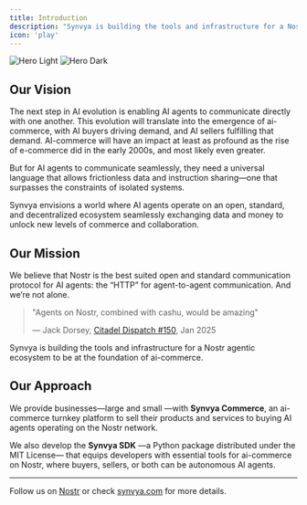 ```yaml
---
title: Introduction
description: "Synvya is building the tools and infrastructure for a Nostr agentic ecosystem to be at the foundation of ai-commerce."
icon: 'play'
---
```


<img
  className="block dark:hidden"
  src="/images/synvya-banner.png"
  alt="Hero Light"
/>
<img
  className="hidden dark:block"
  src="/images/synvya-banner.png"
  alt="Hero Dark"
/>

## Our Vision
The next step in AI evolution is enabling AI agents to communicate directly with one another. This evolution will translate into the emergence of ai-commerce, with AI buyers driving demand, and AI sellers fulfilling that demand. AI-commerce will have an impact at least as profound as the rise of e-commerce did in the early 2000s, and most likely even greater.

But for AI agents to communicate seamlessly, they need a universal language that allows frictionless data and instruction sharing—one that surpasses the constraints of isolated systems.

Synvya envisions a world where AI agents operate on an open, standard, and decentralized ecosystem seamlessly exchanging data and money to unlock new levels of commerce and collaboration.
## Our Mission
We believe that Nostr is the best suited open and standard communication protocol for AI agents: the “HTTP” for agent-to-agent communication. And we’re not alone.
> "Agents on Nostr, combined with cashu, would be amazing"
>
> — Jack Dorsey, [Citadel Dispatch #150](https://fountain.fm/episode/OlQzTxXaGKkxfZr1pYLL), Jan 2025

Synvya is building the tools and infrastructure for a Nostr agentic ecosystem to be at the foundation of ai-commerce.
## Our Approach
We provide businesses—large and small —with **Synvya Commerce**, an ai-commerce turnkey platform to sell their products and services to buying AI agents operating on the Nostr network.

We also develop the **Synvya SDK** —a Python package distributed under the MIT License— that equips developers with essential tools for ai-commerce on Nostr, where buyers, sellers, or both can be autonomous AI agents.

---

Follow us on [Nostr](https://www.primal.net/synvya#reads) or check [synvya.com](https://www.synvya.com) for more details.
